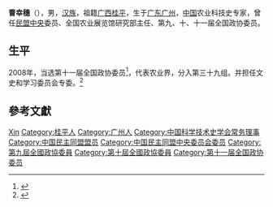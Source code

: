 {{更新|time=2019-05-29T04:22:47+00:00}}
'''曹幸穗'''（{{bd|1952年||}}），男，[[汉族|汉族]]，祖籍[[广西|广西]][[桂平|桂平]]，生于[[广东|广东]][[广州|广州]]，[[中华人民共和国|中国]]农业科技史专家，曾任[[民盟中央|民盟中央]]委员、全国农业展览馆研究部主任、第九、十、十一届全国政协委员。

== 生平 ==
2008年，当选第十一届全国政协委员<ref>{{cite news|title=第十一届全国政协委员名单|url=http://www.indaa.com.cn/zt/2009qglh/zxzs/200903/t20090303_127573.html|accessdate=2013-04-09|newspaper=新华社北京1月25日电 中国人民政治协商会议第十一届全国委员会委员名单(共2237人，2008年1月25日政协第十届全国委员会常务委员会第二十次会议通过)|date=2008-01-25|deadurl=yes|archiveurl=https://web.archive.org/web/20130928014403/http://www.indaa.com.cn/zt/2009qglh/zxzs/200903/t20090303_127573.html|archivedate=2013-09-28|df=}}</ref>，代表农业界，分入第三十九组。并担任文史和学习委员会专委。<ref>{{cite news|title=全国政协信息-曹幸穗|url=http://www.cppcc.gov.cn/CMS/wylibary/showJcwyxtInfoWylibary.action?tabJcwyxt.guid=11W0013570&wytype=wjwy|accessdate=2013-04-11|newspaper=全国政协委员会|archive-url=https://web.archive.org/web/20160304134549/http://www.cppcc.gov.cn/CMS/wylibary/showJcwyxtInfoWylibary.action?tabJcwyxt.guid=11W0013570&wytype=wjwy|archive-date=2016-03-04|dead-url=yes}}</ref>

== 參考文獻 ==
{{reflist}}

{{中国政治人物小作品}}
{{Navboxes
| title  = 曹幸穗在[[中国科学技术史学会|中国科学技术史学会]]的职务
| list1  =
{{中国科学技术史学会第六届理事会}}
{{中国科学技术史学会第七届理事会}}
}}

{{Authority control}}
{{DEFAULTSORT:Cao曹}}
[[Category:曹姓|Xin]]
[[Category:桂平人|Category:桂平人]]
[[Category:广州人|Category:广州人]]
[[Category:中国科学技术史学会常务理事|Category:中国科学技术史学会常务理事]]
[[Category:中国民主同盟盟员|Category:中国民主同盟盟员]]
[[Category:中国民主同盟中央委员会委员|Category:中国民主同盟中央委员会委员]]
[[Category:第九屆全國政協委員|Category:第九屆全國政協委員]]
[[Category:第十屆全國政協委員|Category:第十屆全國政協委員]]
[[Category:第十一届全国政协委员|Category:第十一届全国政协委员]]